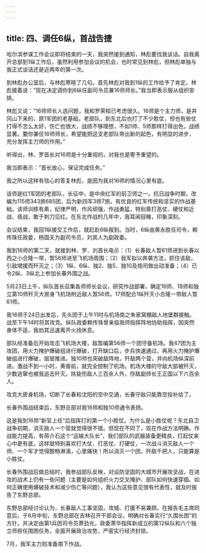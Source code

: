 ```yaml
---
---
---
```

title: 四、调任6纵，首战告捷
---




哈尔滨参谋工作会议即将结束的一天，我突然接到通知，林彪要找我谈话。自我离开总部到1纵工作后，虽然利用参加会议的机会，也时常见到林彪，但林彪单独与我正式谈话还是近两年的第一次。

到林彪办公室后，与林彪寒暄了几句。首先林彪对我到1纵的工作给予了肯定。林彪接着说：“现在决定调你到6纵任副司令员兼16师师长。”我当即表示服从组织安排。

林彪又说：“16师师长人选问题，我和罗荣桓已考虑很久。16师是个主力师，是井冈山下来的，原1军团的老基础，老部队，到东北后也打了不少胜仗，但也有些仗打得不怎么太好，伤亡也很大，战绩不够理想，不如1师、5师那样打得出色，战绩显著。要你兼任16师师长，希望能把这支老部队带出新的起色，有明显的进步，充分发挥主力师的作用。”

听得出，林、罗首长对16师是十分重视的，对我也是寄予重望的。

我当即表示：“首长放心，保证完成任务。”

我之所以这样有信心的答复林彪，是因为我对16师的情况心里有底。

该师是红1军团的老部队，长征中，是中央红军的前卫师之一。抗日战争时期，改编为115师343旅685团，后为新四军3师7旅。有优良的红军传统和坚实的作战基础。该师训练有素，纪律严明，作风顽强，作战勇猛，特别善打恶仗、硬仗和近战、夜战，敢于刺刀见红。在东北作战的几年中，我耳闻目睹，印象深刻。

会议结束，我回1纵接交工作后，就赶赴6纵报到。当时，6纵由黄永胜任司令，赖传珠任政委，杨国夫为副司令员，刘其人为副政委。

我到16师的第二天，就接到林、罗、刘首长电示：（1）长春敌人暂61师进到长春以西之小合隆一带，暂56师进至飞机场周围；（2）我军拟以奔袭方法，抓住该敌，引敌增援而歼灭之；（3）1纵、6纵、独2、独5、独10及炮司做出动准备；（4）已令2纵、3纵北上参加长春外围之战。

5月23日上午，纵队首长召集各师师长会议，研究作战部署，确定16师、18师和独立第10师歼灭大房身飞机场附近敌人暂56师。17师配合1纵歼灭小合隆一带敌人暂61师。

我16师于24日出发后，先头团于上午11时与机场南之朱家窝棚敌人地堡群接触。战至下午14时将其攻克。纵队政委赖传珠曾亲临我师指挥阵地协助指挥，因突然身体不适，我劝其迅速离开火线休息。

部队经准备后开始攻击飞机场大楼，敌暂编第56师一个团守备机场。我47团为主攻团，用火力掩护爆破组进行爆破，打开缺口后，步兵快速通过，再用火力掩护爆破组进行爆破，层层推进。独10师也突破敌阵地，歼敌两个营，并向机场纵深前进。激战不到一小时，黄昏前，就完全控制了机场。机场大楼的守敌大部被歼灭，少数逃窜也被我追击歼灭。除毙伤敌人三百余人外，俘敌副师长王正国以下六百余人。

攻克大房身机场，切断了长春和沈阳的空中交通，长春守敌只能靠空投补给了。

长春外围战结束后，东野总部对我16师和独10师通令表扬。

这是我到16师“新官上任”后指挥打的第一个小胜仗。为什么是小胜仗呢？东北自卫战争初期，消灭敌人一个营就觉得很不错。但现在不同了，现在作战方法明确，作战能力提高，有蒋介石这个“运输大队长”，我们部队的武器装备更精良，打起仗来心中更有底，这样就特别喜欢打大仗、打恶仗、打硬仗，一次战斗消灭敌人一个师、一个军才觉得酣畅淋漓，心里痛快！所以消灭一个团，歼敌千把人，只能算是小胜仗。

长春外围战后做总结时，我参战部队反映，对设防坚固的大城市开展攻坚战，在进攻的战术上仍有一些问题（主要是如何组织火力交叉掩护、部队如何快速穿插、如何正确使用爆破技术和减少伤亡等问题），我认为这些意见很有代表性，就及时报告了东野总部。

东野总部经讨论认为，长春敌人工事坚固，攻城、打援不易兼顾。在报告毛主席同意后，于6月中旬，东野总部在吉林召开干部会议，明确对长春实行“久围长困”的方针。并决定由第1兵团司令员萧劲光，政委萧华指挥新成立的第12纵队和六个独立师担任围困任务，全面开展政治攻势，严密实行经济封锁。

7月，我军主力则准备南下作战。